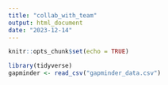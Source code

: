 ```yaml
---
title: "collab_with_team"
output: html_document
date: "2023-12-14"
---
```


```r
knitr::opts_chunk$set(echo = TRUE)
```

```r
library(tidyverse)
gapminder <- read_csv("gapminder_data.csv")
```

